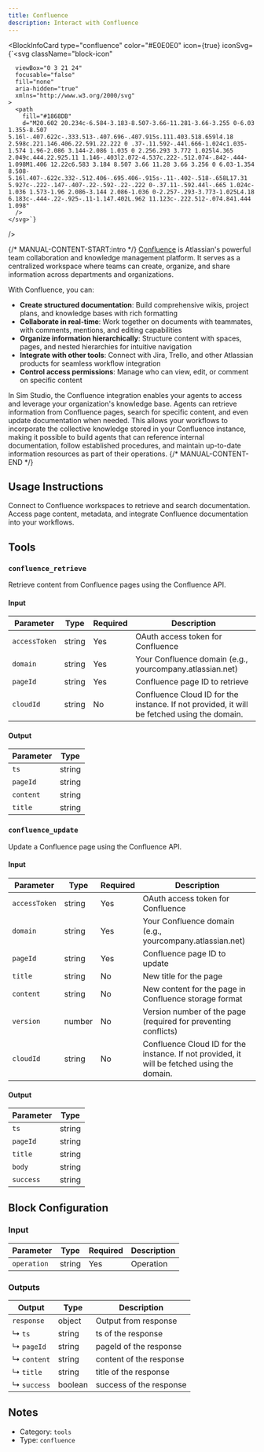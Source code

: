 ```yaml
---
title: Confluence
description: Interact with Confluence
---
```



<BlockInfoCard
  type="confluence"
  color="#E0E0E0"
  icon={true}
  iconSvg={`<svg className="block-icon"
      
      
      
      viewBox="0 3 21 24"
      focusable="false"
      fill="none"
      aria-hidden="true"
      xmlns="http://www.w3.org/2000/svg"
    >
      <path
        fill="#1868DB"
        d="M20.602 20.234c-6.584-3.183-8.507-3.66-11.281-3.66-3.255 0-6.03 1.355-8.507 5.16l-.407.622c-.333.513-.407.696-.407.915s.111.403.518.659l4.18 2.598c.221.146.406.22.591.22.222 0 .37-.11.592-.44l.666-1.024c1.035-1.574 1.96-2.086 3.144-2.086 1.035 0 2.256.293 3.772 1.025l4.365 2.049c.444.22.925.11 1.146-.403l2.072-4.537c.222-.512.074-.842-.444-1.098M1.406 12.22c6.583 3.184 8.507 3.66 11.28 3.66 3.256 0 6.03-1.354 8.508-5.16l.407-.622c.332-.512.406-.695.406-.915s-.11-.402-.518-.658L17.31 5.927c-.222-.147-.407-.22-.592-.22-.222 0-.37.11-.592.44l-.665 1.024c-1.036 1.573-1.96 2.086-3.144 2.086-1.036 0-2.257-.293-3.773-1.025L4.18 6.183c-.444-.22-.925-.11-1.147.402L.962 11.123c-.222.512-.074.841.444 1.098"
      />
    </svg>`}
/>

{/* MANUAL-CONTENT-START:intro */}
[Confluence](https://www.atlassian.com/software/confluence) is Atlassian's powerful team collaboration and knowledge management platform. It serves as a centralized workspace where teams can create, organize, and share information across departments and organizations.

With Confluence, you can:

- **Create structured documentation**: Build comprehensive wikis, project plans, and knowledge bases with rich formatting
- **Collaborate in real-time**: Work together on documents with teammates, with comments, mentions, and editing capabilities
- **Organize information hierarchically**: Structure content with spaces, pages, and nested hierarchies for intuitive navigation
- **Integrate with other tools**: Connect with Jira, Trello, and other Atlassian products for seamless workflow integration
- **Control access permissions**: Manage who can view, edit, or comment on specific content

In Sim Studio, the Confluence integration enables your agents to access and leverage your organization's knowledge base. Agents can retrieve information from Confluence pages, search for specific content, and even update documentation when needed. This allows your workflows to incorporate the collective knowledge stored in your Confluence instance, making it possible to build agents that can reference internal documentation, follow established procedures, and maintain up-to-date information resources as part of their operations.
{/* MANUAL-CONTENT-END */}

## Usage Instructions

Connect to Confluence workspaces to retrieve and search documentation. Access page content, metadata, and integrate Confluence documentation into your workflows.

## Tools

### `confluence_retrieve`

Retrieve content from Confluence pages using the Confluence API.

#### Input

| Parameter     | Type   | Required | Description                                                                                 |
| ------------- | ------ | -------- | ------------------------------------------------------------------------------------------- |
| `accessToken` | string | Yes      | OAuth access token for Confluence                                                           |
| `domain`      | string | Yes      | Your Confluence domain \(e.g., yourcompany.atlassian.net\)                                  |
| `pageId`      | string | Yes      | Confluence page ID to retrieve                                                              |
| `cloudId`     | string | No       | Confluence Cloud ID for the instance. If not provided, it will be fetched using the domain. |

#### Output

| Parameter | Type   |
| --------- | ------ |
| `ts`      | string |
| `pageId`  | string |
| `content` | string |
| `title`   | string |

### `confluence_update`

Update a Confluence page using the Confluence API.

#### Input

| Parameter     | Type   | Required | Description                                                                                 |
| ------------- | ------ | -------- | ------------------------------------------------------------------------------------------- |
| `accessToken` | string | Yes      | OAuth access token for Confluence                                                           |
| `domain`      | string | Yes      | Your Confluence domain \(e.g., yourcompany.atlassian.net\)                                  |
| `pageId`      | string | Yes      | Confluence page ID to update                                                                |
| `title`       | string | No       | New title for the page                                                                      |
| `content`     | string | No       | New content for the page in Confluence storage format                                       |
| `version`     | number | No       | Version number of the page \(required for preventing conflicts\)                            |
| `cloudId`     | string | No       | Confluence Cloud ID for the instance. If not provided, it will be fetched using the domain. |

#### Output

| Parameter | Type   |
| --------- | ------ |
| `ts`      | string |
| `pageId`  | string |
| `title`   | string |
| `body`    | string |
| `success` | string |

## Block Configuration

### Input

| Parameter   | Type   | Required | Description |
| ----------- | ------ | -------- | ----------- |
| `operation` | string | Yes      | Operation   |

### Outputs

| Output      | Type    | Description             |
| ----------- | ------- | ----------------------- |
| `response`  | object  | Output from response    |
| ↳ `ts`      | string  | ts of the response      |
| ↳ `pageId`  | string  | pageId of the response  |
| ↳ `content` | string  | content of the response |
| ↳ `title`   | string  | title of the response   |
| ↳ `success` | boolean | success of the response |

## Notes

- Category: `tools`
- Type: `confluence`
